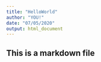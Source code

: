 ```yaml
---
title: "HelloWorld"
author: "YOU!"
date: "07/05/2020"
output: html_document
---
```


## This is a markdown file